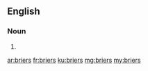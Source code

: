 ==English==

===Noun===
{{head|en|plural}}

# {{plural of|brier|lang=en}}

[[ar:briers]]
[[fr:briers]]
[[ku:briers]]
[[mg:briers]]
[[my:briers]]